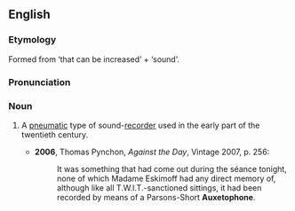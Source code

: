 ==English==
===Etymology===
Formed from {{AGr.}} '''{{polytonic|[[αὐξητός]]}}''' ‘that can be increased’ + '''{{polytonic|[[φωνή]]}}''' ‘sound’.

===Pronunciation===
{{IPA|/ˈɔːksətəfəʊn/}}

===Noun===
{{en-noun}}

# {{historical}} A [[pneumatic]] type of sound-[[recorder]] used in the early part of the twentieth century.
#*'''2006''', Thomas Pynchon, ''Against the Day'', Vintage 2007, p. 256:
#*:It was something that had come out during the séance tonight, none of which Madame Eskimoff had any direct memory of, although like all T.W.I.T.-sanctioned sittings, it had been recorded by means of a Parsons-Short '''Auxetophone'''.